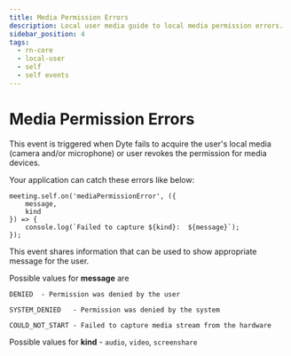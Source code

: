 ```yaml
---
title: Media Permission Errors
description: Local user media guide to local media permission errors.
sidebar_position: 4
tags:
  - rn-core
  - local-user
  - self
  - self events
---
```


# Media Permission Errors

This event is triggered when Dyte fails to acquire the user's local media
(camera and/or microphone) or user revokes the permission for media devices.

Your application can catch these errors like below:

```
meeting.self.on('mediaPermissionError', ({
    message,
    kind
}) => {
    console.log(`Failed to capture ${kind}:  ${message}`);
});
```

This event shares information that can be used to show appropriate message for
the user.

Possible values for **message** are

    DENIED  - Permission was denied by the user

    SYSTEM_DENIED   - Permission was denied by the system

    COULD_NOT_START - Failed to capture media stream from the hardware

Possible values for **kind** - `audio`, `video`, `screenshare`

<head>
  <title>React Native Core Media Permission Errors</title>
</head>
